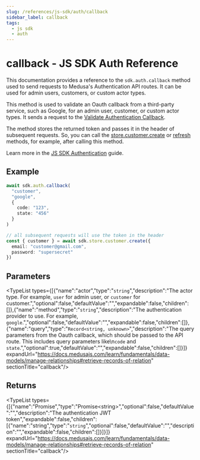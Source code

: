 ```yaml
---
slug: /references/js-sdk/auth/callback
sidebar_label: callback
tags:
  - js sdk
  - auth
---
```



# callback - JS SDK Auth Reference

This documentation provides a reference to the `sdk.auth.callback` method used to send requests to Medusa's Authentication API routes. It can be used for admin users, customers, or custom actor types.

This method is used to validate an Oauth callback from a third-party service, such as Google, for an admin user, customer, or custom actor types.
It sends a request to the [Validate Authentication Callback](https://docs.medusajs.com/api/admin#auth\_postactor\_typeauth\_providercallback).

The method stores the returned token and passes it in the header of subsequent requests. So, you can call the
[store.customer.create](https://docs.medusajs.com/resources/references/js-sdk/store/customer#create) or [refresh](../js_sdk.auth.Auth.refresh/page.mdx) methods,
for example, after calling this method.

Learn more in the [JS SDK Authentication](https://docs.medusajs.com/resources/js-sdk/auth/overview) guide.

## Example

```ts
await sdk.auth.callback(
  "customer",
  "google",
  {
    code: "123",
    state: "456"
  }
)

// all subsequent requests will use the token in the header
const { customer } = await sdk.store.customer.create({
  email: "customer@gmail.com",
  password: "supersecret"
})
```

## Parameters

<TypeList types={[{"name":"actor","type":"`string`","description":"The actor type. For example, `user` for admin user, or `customer` for customer.","optional":false,"defaultValue":"","expandable":false,"children":[]},{"name":"method","type":"`string`","description":"The authentication provider to use. For example, `google`.","optional":false,"defaultValue":"","expandable":false,"children":[]},{"name":"query","type":"`Record<string, unknown>`","description":"The query parameters from the Oauth callback, which should be passed to the API route. This includes query parameters like\n`code` and `state`.","optional":true,"defaultValue":"","expandable":false,"children":[]}]} expandUrl="https://docs.medusajs.com/learn/fundamentals/data-models/manage-relationships#retrieve-records-of-relation" sectionTitle="callback"/>

## Returns

<TypeList types={[{"name":"Promise","type":"Promise&#60;string&#62;","optional":false,"defaultValue":"","description":"The authentication JWT token","expandable":false,"children":[{"name":"string","type":"`string`","optional":false,"defaultValue":"","description":"","expandable":false,"children":[]}]}]} expandUrl="https://docs.medusajs.com/learn/fundamentals/data-models/manage-relationships#retrieve-records-of-relation" sectionTitle="callback"/>

